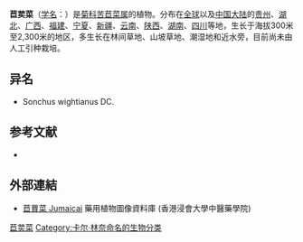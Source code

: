 {{Redirect-distinguish|曲麻菜|曲麻莱}}
{{Speciesbox
| name = 苣荬菜
| status = 
| status_system = 
| image = Bombus lapidarius - Sonchus arvensis - Keila.jpg
| genus = Sonchus
| species = arvensis
| authority = L.
}}

'''苣荬菜'''（[[学名|学名]]：{{lang|la|''Sonchus arvensis''}}）是[[菊科|菊科]][[苦苣菜属|苦苣菜属]]的植物。分布在[[全球|全球]]以及[[中国大陆|中国大陆]]的[[贵州|贵州]]、[[湖北|湖北]]、[[广西|广西]]、[[福建|福建]]、[[宁夏|宁夏]]、[[新疆|新疆]]、[[云南|云南]]、[[陕西|陕西]]、[[湖南|湖南]]、[[四川|四川]]等地，生长于海拔300米至2,300米的地区，多生长在林间草地、山坡草地、潮湿地和近水旁，目前尚未由人工引种栽培。

== 异名 ==
* Sonchus wightianus DC.

== 参考文献 ==
<div class="references-small">
* {{cite web| url =http://www.bioinfo.cn/db05/KmzwSpecies.php?action=view&id=5364| title =苣荬菜| work =《中国高等植物数据库全库》| publisher =中国科学院微生物研究所| author =昆明植物研究所| accessdate =2009-02-25| deadurl =yes| archiveurl =https://web.archive.org/web/20160305040310/http://www.bioinfo.cn/db05/KmzwSpecies.php?action=view&id=5364| archivedate =2016-03-05}}
</div>

==外部連結==		
* [http://libproject.hkbu.edu.hk/was40/detail?lang=ch&channelid=1288&searchword=herb_id=D00704 苣蕒菜 Jumaicai] 藥用植物圖像資料庫 (香港浸會大學中醫藥學院) {{zh-hant}}{{en}}
{{Taxonbar|from=Q239291}}

[[Category:苦苣菜属|苣荬菜]]
[[Category:卡尔·林奈命名的生物分类|Category:卡尔·林奈命名的生物分类]]


{{植物小作品}}